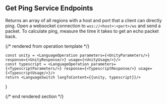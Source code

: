 ## Get Ping Service Endpoints

Returns an array of all regions with a host and port that a client can directly ping. Open a websocket connection to `wss://<host>:<port>/ws` and send a packet. To calculate ping, measure the time it takes to get an echo packet back.

{/* rendered from operation template */}


    const unity = <LanguageOperation parameters={<UnityParameters/>} response={<UnityResponse/>} usage={<UnityUsage/>}/>
    const typescript = <LanguageOperation parameters={<TypescriptParameters/>} response={<TypescriptResponse/>} usage={<TypescriptUsage/>}/>
    return <LanguageSwitch langToContent={{unity, typescript}}/>
}

<Operation />

{/* end rendered section */}
